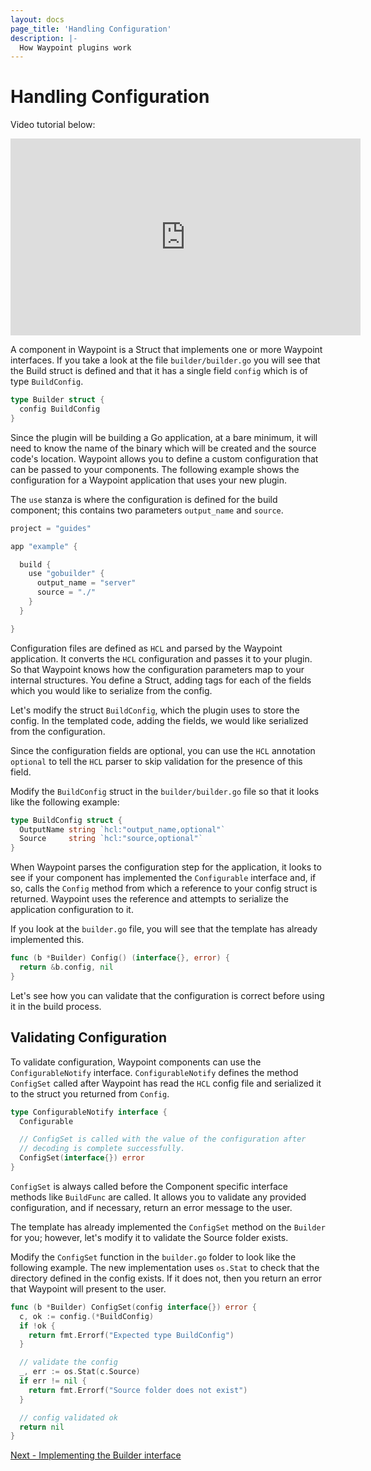```yaml
---
layout: docs
page_title: 'Handling Configuration'
description: |-
  How Waypoint plugins work
---
```


# Handling Configuration

Video tutorial below:

<iframe
  width="560"
  height="315"
  src="https://www.youtube.com/embed/4zwZCpqo0j8?start=201&end=582"
  frameborder="0"
  allow="accelerometer; autoplay; clipboard-write; encrypted-media; gyroscope; picture-in-picture"
  allowfullscreen
></iframe>

A component in Waypoint is a Struct that implements one or more Waypoint interfaces. If you take a look at the file
`builder/builder.go` you will see that the Build struct is defined and that it has a single field `config` which is of
type `BuildConfig`.

```go
type Builder struct {
  config BuildConfig
}
```

Since the plugin will be building a Go application, at a bare minimum, it will need to know the name of the binary which
will be created and the source code's location. Waypoint allows you to define a custom configuration that can be passed
to your components. The following example shows the configuration for a Waypoint application that uses your new plugin.

The `use` stanza is where the configuration is defined for the build component; this contains two parameters
`output_name` and `source`.

```go
project = "guides"

app "example" {

  build {
    use "gobuilder" {
      output_name = "server"
      source = "./"
    }
  }

}
```

Configuration files are defined as `HCL` and parsed by the Waypoint application. It converts the `HCL` configuration and
passes it to your plugin. So that Waypoint knows how the configuration parameters map to your internal structures. You
define a Struct, adding tags for each of the fields which you would like to serialize from the config.

Let's modify the struct `BuildConfig`, which the plugin uses to store the config. In the templated code, adding the
fields, we would like serialized from the configuration.

Since the configuration fields are optional, you can use the `HCL` annotation `optional` to tell the `HCL` parser to
skip validation for the presence of this field.

Modify the `BuildConfig` struct in the `builder/builder.go` file so that it looks like the following example:

```go
type BuildConfig struct {
  OutputName string `hcl:"output_name,optional"`
  Source     string `hcl:"source,optional"`
}
```

When Waypoint parses the configuration step for the application, it looks to see if your component has implemented the
`Configurable` interface and, if so, calls the `Config` method from which a reference to your config struct is returned.
Waypoint uses the reference and attempts to serialize the application configuration to it.

If you look at the `builder.go` file, you will see that the template has already implemented this.

```go
func (b *Builder) Config() (interface{}, error) {
  return &b.config, nil
}
```

Let's see how you can validate that the configuration is correct before using it in the build process.

## Validating Configuration

To validate configuration, Waypoint components can use the `ConfigurableNotify` interface. `ConfigurableNotify` defines
the method `ConfigSet` called after Waypoint has read the `HCL` config file and serialized it to the struct you returned
from `Config`.

```go
type ConfigurableNotify interface {
  Configurable

  // ConfigSet is called with the value of the configuration after
  // decoding is complete successfully.
  ConfigSet(interface{}) error
}
```

`ConfigSet` is always called before the Component specific interface methods like `BuildFunc` are called. It allows you
to validate any provided configuration, and if necessary, return an error message to the user.

The template has already implemented the `ConfigSet` method on the `Builder` for you; however, let's modify it to
validate the Source folder exists.

Modify the `ConfigSet` function in the `builder.go` folder to look like the following example. The new implementation
uses `os.Stat` to check that the directory defined in the config exists. If it does not, then you return an error that
Waypoint will present to the user.

```go
func (b *Builder) ConfigSet(config interface{}) error {
  c, ok := config.(*BuildConfig)
  if !ok {
    return fmt.Errorf("Expected type BuildConfig")
  }

  // validate the config
  _, err := os.Stat(c.Source)
  if err != nil {
    return fmt.Errorf("Source folder does not exist")
  }

  // config validated ok
  return nil
}
```

[Next - Implementing the Builder interface](/docs/extending-waypoint/creating-plugins/build-interface)
